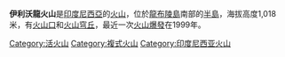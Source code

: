 {{Unreferenced|time=2018-03-20T12:44:35+00:00}}
{{Infobox Mountain
| Name = 伊利沃龍火山
| photo = 
| photo_caption = 
| Elevation = 1,018米
| elevation_ref = 
| prominence = 
| Location = {{INA}}[[龍布陵島|龍布陵島]]
| range = 
| Coordinates = {{coord|8|32|S|123|34|E|type:mountain}}
| pushpin_map = Indonesia
| latd=8 |latm=32 |lats= |latNS=S
| longd=123 |longm=34 |longs= |longEW=E
| topo = 
| type = [[Complex_volcano|Complex volcano]]
| age = 
| Last eruption = 1999年
| first_ascent = 
| easiest_route = 
}}

'''伊利沃龍火山'''是[[印度尼西亞|印度尼西亞]]的[[火山|火山]]，位於[[龍布陵島|龍布陵島]]南部的[[半島|半島]]，海拔高度1,018米，有[[火山口|火山口]]和[[火山穹丘|火山穹丘]]，最近一次[[火山爆發|火山爆發]]在1999年。

[[Category:活火山|Category:活火山]]
[[Category:複式火山|Category:複式火山]]
[[Category:印度尼西亚火山|Category:印度尼西亚火山]]

{{Indonesia-stub}}